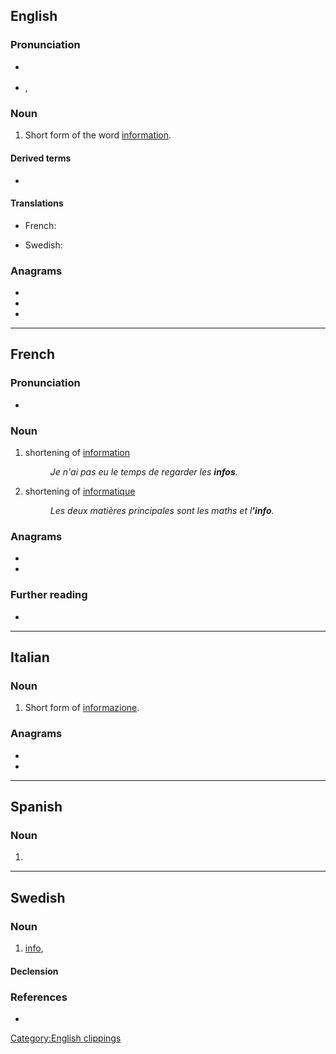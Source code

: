 {{also|Info|info-|Info.|.info|infó}}
==English==

===Pronunciation===
* {{a|RP}} {{IPA|/ˈɪnfəʊ/|lang=en}}
* {{a|UK}}, {{a|US}} {{IPA|/ˈɪnfoʊ/|lang=en}}

===Noun===
{{en-noun|-}}

# {{lb|en|informal}} Short form of the word [[information]].

====Derived terms====
* {{l|en|infoporn}}

====Translations====
{{trans-top|abbreviation for “information”}}
* French: {{t+|fr|info|f}}
{{trans-mid}}
* Swedish: {{t+|sv|info}}
{{trans-bottom}}

===Anagrams===
* {{l|en|fino}}
* {{l|en|foin}}
* {{l|en|ONFI}}

[[Category:English clippings]]

----

==French==

===Pronunciation===
* {{IPA|/ɛ̃.fo/|lang=fr}}

===Noun===
{{fr-noun|f}}

# shortening of [[information]]
#: ''Je n'ai pas eu le temps de regarder les '''infos'''.''
# shortening of [[informatique]]
#: ''Les deux matières principales sont les maths et l''''info'''.''

===Anagrams===
* {{l|fr|fion}}
* {{l|fr|foin}}

===Further reading===
* {{R:TLFi}}

----

==Italian==

===Noun===
{{head|it|noun|g=m|invariable}}

# {{lb|it|informal}} Short form of [[informazione]].

===Anagrams===
* {{l|it|fino}}
* {{l|it|foni}}

----

==Spanish==

===Noun===
{{es-noun|f}}

# {{l|en|info}}

----

==Swedish==

===Noun===
{{sv-noun|c}}

# {{lb|sv|colloquial}} [[#English|info]], {{short for|information|lang=sv}}

====Declension====
{{sv-noun-unc-irreg-c}}

===References===
* {{R:SAOL}}